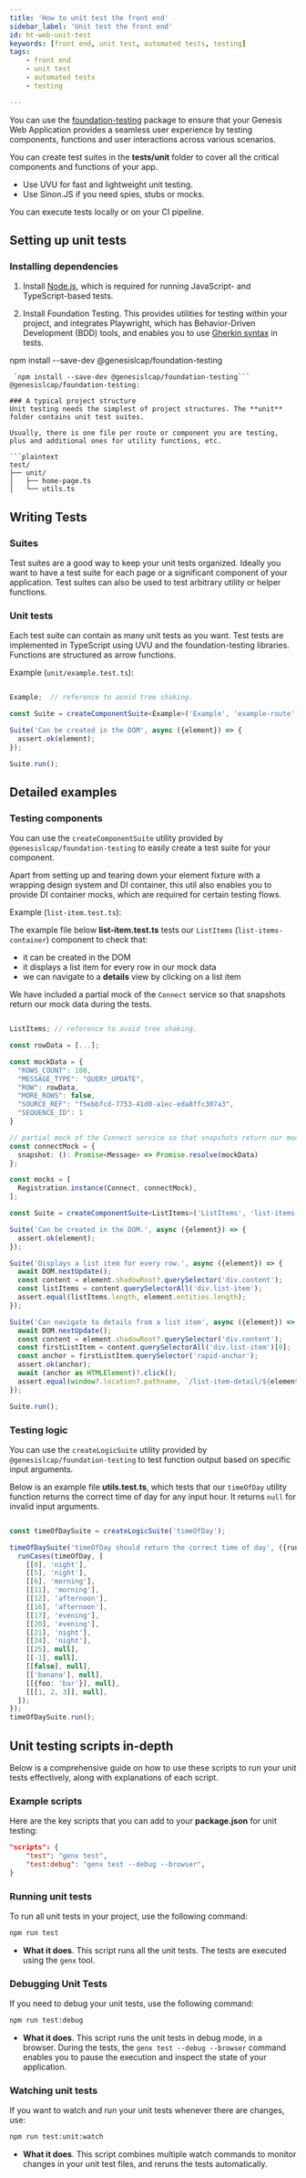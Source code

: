 ```yaml
---
title: 'How to unit test the front end'
sidebar_label: 'Unit test the front end'
id: ht-web-unit-test
keywords: [front end, unit test, automated tests, testing]
tags:
    - front end
    - unit test
    - automated tests
    - testing

---
```





You can use the [foundation-testing](https://www.npmjs.com/package/@genesislcap/foundation-testing) package to ensure that your Genesis Web Application provides a seamless user experience by testing components, functions and user interactions across various scenarios.

You can create test suites in the **tests/unit** folder to cover all the critical components and functions of your app.

- Use UVU for fast and lightweight unit testing.
- Use Sinon.JS if you need spies, stubs or mocks.

You can execute tests locally or on your CI pipeline.

## Setting up unit tests

### Installing dependencies

1. Install [Node.js](https://nodejs.org/), which is required for running JavaScript- and TypeScript-based tests. 

2. Install Foundation Testing. This provides utilities for testing within your project, and integrates Playwright, which has Behavior-Driven Development (BDD) tools, and enables you to use [Gherkin syntax](https://cucumber.io/docs/gherkin/reference/) in tests.

 npm install --save-dev @genesislcap/foundation-testing
 ```
  `npm install --save-dev @genesislcap/foundation-testing```
@genesislcap/foundation-testing: 

### A typical project structure
Unit testing needs the simplest of project structures. The **unit** folder contains unit test suites.

Usually, there is one file per route or component you are testing, plus and additional ones for utility functions, etc. 

```plaintext
test/
├── unit/
│   ├── home-page.ts
│   └── utils.ts
```

## Writing Tests

### Suites

Test suites are a good way to keep your unit tests organized.
Ideally you want to have a test suite for each page or a significant component of your application.
Test suites can also be used to test arbitrary utility or helper functions.

### Unit tests

Each test suite can contain as many unit tests as you want.
Test tests are implemented in TypeScript using UVU and the foundation-testing libraries.
Functions are structured as arrow functions.

Example (`unit/example.test.ts`):

```typescript

Example;  // reference to avoid tree shaking.

const Suite = createComponentSuite<Example>('Example', 'example-route');

Suite('Can be created in the DOM', async ({element}) => {
  assert.ok(element);
});

Suite.run();
```

## Detailed examples

### Testing components

You can use the `createComponentSuite` utility provided by `@genesislcap/foundation-testing` to easily create a test suite for your component. 

Apart from setting up and tearing down your element fixture with a wrapping design system and DI container, this util also enables you to provide DI container mocks, which are required for certain testing flows.

Example (`list-item.test.ts`):

The example file below **list-item.test.ts** tests our `ListItems` (`list-items-container`) component to check that:

 - it can be created in the DOM
 - it displays a list item for every row in our mock data
 - we can navigate to a **details** view by clicking on a list item

We have included a partial mock of the `Connect` service so that snapshots return our mock data during the tests.

```typescript

ListItems; // reference to avoid tree shaking.

const rowData = [...];

const mockData = {
  "ROWS_COUNT": 100,
  "MESSAGE_TYPE": "QUERY_UPDATE",
  "ROW": rowData,
  "MORE_ROWS": false,
  "SOURCE_REF": "f5ebbfcd-7753-41d0-a1ec-eda8ffc307a3",
  "SEQUENCE_ID": 1
}

// partial mock of the Connect service so that snapshots return our mock data during these tests
const connectMock = {
  snapshot: (): Promise<Message> => Promise.resolve(mockData)
};

const mocks = [
  Registration.instance(Connect, connectMock),
];

const Suite = createComponentSuite<ListItems>('ListItems', 'list-items-container', undefined, mocks);

Suite('Can be created in the DOM.', async ({element}) => {
  assert.ok(element);
});

Suite('Displays a list item for every row.', async ({element}) => {
  await DOM.nextUpdate();
  const content = element.shadowRoot?.querySelector('div.content');
  const listItems = content.querySelectorAll('div.list-item');
  assert.equal(listItems.length, element.entities.length);
});

Suite('Can navigate to details from a list item', async ({element}) => {
  await DOM.nextUpdate();
  const content = element.shadowRoot?.querySelector('div.content');
  const firstListItem = content.querySelectorAll('div.list-item')[0];
  const anchor = firstListItem.querySelector('rapid-anchor');
  assert.ok(anchor);
  await (anchor as HTMLElement)?.click();
  assert.equal(window?.location?.pathname, `/list-item-detail/${element.entities[0].TRADE_ID}`);
});

Suite.run();
```

### Testing logic

You can use the `createLogicSuite` utility provided by `@genesislcap/foundation-testing` to test function output based on specific input arguments.

Below is an example file **utils.test.ts**, which tests that our `timeOfDay` utility function returns the correct time of day for any input hour. It returns `null` for invalid input arguments.

```typescript

const timeOfDaySuite = createLogicSuite('timeOfDay');

timeOfDaySuite('timeOfDay should return the correct time of day', ({runCases}) => {
  runCases(timeOfDay, [
    [[0], 'night'],
    [[5], 'night'],
    [[6], 'morning'],
    [[11], 'morning'],
    [[12], 'afternoon'],
    [[16], 'afternoon'],
    [[17], 'evening'],
    [[20], 'evening'],
    [[21], 'night'],
    [[24], 'night'],
    [[25], null],
    [[-1], null],
    [[false], null],
    [['banana'], null],
    [[{foo: 'bar'}], null],
    [[[1, 2, 3]], null],
  ]);
});
timeOfDaySuite.run();
```

## Unit testing scripts in-depth

Below is a comprehensive guide on how to use these scripts to run your unit tests effectively, along with explanations of each script.

### Example scripts

Here are the key scripts that you can add to your **package.json** for unit testing:

```json
"scripts": {
    "test": "genx test",
    "test:debug": "genx test --debug --browser",
}
```

### Running unit tests

To run all unit tests in your project, use the following command:

```bash
npm run test
```

- **What it does**. This script runs all the unit tests. The tests are executed using the `genx` tool.

### Debugging Unit Tests

If you need to debug your unit tests, use the following command:

```bash
npm run test:debug
```

- **What it does**. This script runs the unit tests in debug mode, in a browser. During the tests, the `genx test --debug --browser` command enables you to pause the execution and inspect the state of your application.

### Watching unit tests

If you want to watch and run your unit tests whenever there are changes, use:

```bash
npm run test:unit:watch
```

- **What it does**. This script combines multiple watch commands to monitor changes in your unit test files, and reruns the tests automatically.
